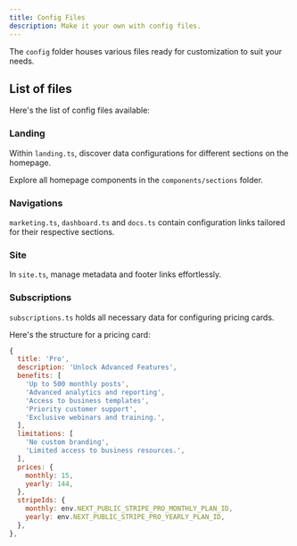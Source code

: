 ```yaml
---
title: Config Files
description: Make it your own with config files.
---
```


The `config` folder houses various files ready for customization to suit your
needs.

## List of files

Here's the list of config files available:

<Steps>

### Landing

Within `landing.ts`, discover data configurations for different sections on the
homepage.

Explore all homepage components in the `components/sections` folder.

### Navigations

`marketing.ts`, `dashboard.ts` and `docs.ts` contain configuration links
tailored for their respective sections.

### Site

In `site.ts`, manage metadata and footer links effortlessly.

### Subscriptions

`subscriptions.ts` holds all necessary data for configuring pricing cards.

Here's the structure for a pricing card:

```js
{
  title: 'Pro',
  description: 'Unlock Advanced Features',
  benefits: [
    'Up to 500 monthly posts',
    'Advanced analytics and reporting',
    'Access to business templates',
    'Priority customer support',
    'Exclusive webinars and training.',
  ],
  limitations: [
    'No custom branding',
    'Limited access to business resources.',
  ],
  prices: {
    monthly: 15,
    yearly: 144,
  },
  stripeIds: {
    monthly: env.NEXT_PUBLIC_STRIPE_PRO_MONTHLY_PLAN_ID,
    yearly: env.NEXT_PUBLIC_STRIPE_PRO_YEARLY_PLAN_ID,
  },
},
```

</Steps>
